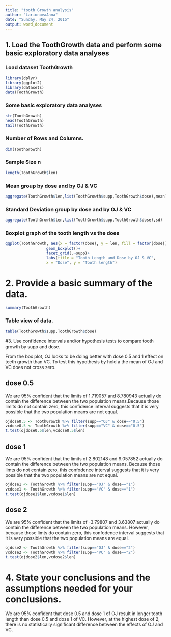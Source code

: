 ```yaml
---
title: "tooth Growth analysis"
author: "LarionovaAnna"
date: "Sunday, May 24, 2015"
output: word_document
---
```



## 1. Load the ToothGrowth data and perform some basic exploratory data analyses 

### Load dataset ToothGrowth
```r
library(dplyr)
library(ggplot2)
library(datasets)
data(ToothGrowth)
```

### Some basic exploratory data analyses 

```r
str(ToothGrowth)
head(ToothGrowth)
tail(ToothGrowth)
```

### Number of Rows and Columns.

```r
dim(ToothGrowth) 
```

### Sample Size n

```r
length(ToothGrowth$len)
```

### Mean group by dose and by OJ & VC

```r
aggregate(ToothGrowth$len,list(ToothGrowth$supp,ToothGrowth$dose),mean)
```

### Standard Deviation group by dose and by OJ & VC

```r
aggregate(ToothGrowth$len,list(ToothGrowth$supp,ToothGrowth$dose),sd)
```

### Boxplot graph of the tooth length vs the does

```r
ggplot(ToothGrowth, aes(x = factor(dose), y = len, fill = factor(dose)))+
                  geom_boxplot()+
                  facet_grid(.~supp)+
                  labs(title = "Tooth Length and Dose by OJ & VC",
                  x = "Dose", y = "Tooth length")

```

# 2. Provide a basic summary of the data.

```r
summary(ToothGrowth)
```

### Table view of data. 

```r
table(ToothGrowth$supp,ToothGrowth$dose)
```

#3. Use confidence intervals and/or hypothesis tests to compare tooth growth by supp and dose. 

From the box plot, OJ looks to be doing better with dose 0.5 and 1 effect on teeth growth than VC. To test this hypothesis by hold a the mean of OJ and VC does not cross zero.

## dose 0.5

We are 95% confident that the limits of 1.719057 and 8.780943 actually do contain the difference between the two population means.Because those limits do not contain zero, this confidence interval suggests that it is very possible that the two population means are not equal.

```r
ojdose0.5 <- ToothGrowth %>% filter(supp=="OJ" & dose=="0.5")
vcdose0.5 <- ToothGrowth %>% filter(supp=="VC" & dose=="0.5")
t.test(ojdose0.5$len,vcdose0.5$len)
```

## dose 1

We are 95% confident that the limits of 2.802148 and 9.057852 actually do contain the difference between the two population means. Because those limts do not contain zero, this confodence interval suggests that it is very possible that the two population means are not equal.

```r
ojdose1 <- ToothGrowth %>% filter(supp=="OJ" & dose=="1")
vcdose1 <- ToothGrowth %>% filter(supp=="VC" & dose=="1")
t.test(ojdose1$len,vcdose1$len)
```

## dose 2

We are 95% confident that the limits of -3.79807 and 3.63807 actually do contain the difference between the two population means. However, because those limts do contain zero, this confodence interval suggests that it is very possible that the two population means are equal.

```r
ojdose2 <- ToothGrowth %>% filter(supp=="OJ" & dose=="2")
vcdose2 <- ToothGrowth %>% filter(supp=="VC" & dose=="2")
t.test(ojdose2$len,vcdose2$len)
```

# 4. State your conclusions and the assumptions needed for your conclusions.

We are 95% confident that dose 0.5 and dose 1 of OJ result in longer tooth length than dose 0.5 and dose 1 of VC. However, at the highest dose of 2, there is no statistically significant difference between the effects of OJ and VC. 
